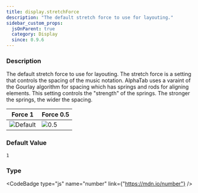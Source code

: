 ```yaml
---
title: display.stretchForce
description: "The default stretch force to use for layouting."
sidebar_custom_props:
  jsOnParent: true
  category: Display
  since: 0.9.6
---
```




<SettingsHeader />



### Description
The default stretch force to use for layouting. The stretch force is a setting that controls the spacing of the music notation. AlphaTab uses a varaint of the Gourlay algorithm for spacing which has springs and rods for
aligning elements. This setting controls the "strength" of the springs. The stronger the springs, the wider the spacing.

| Force 1                                                      | Force 0.5                                             |
|--------------------------------------------------------------|-------------------------------------------------------|
| ![Default](/img/reference/property/stretchforce-default.png) | ![0.5](/img/reference/property/stretchforce-half.png) |


### Default Value

`1`

### Type

<CodeBadge type="js" name="number" link={"https://mdn.io/number"} />
<CodeBadge type="net" name="double" />
<CodeBadge type="android" name="Double" />
